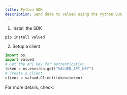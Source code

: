 ```yaml
---
title: Python SDK
description: Send data to Valued using the Python SDK
---
```


1. Install the SDK

```
pip install valued
```

2. Setup a client

```python
import os
import valued
# Get the API key for authentication.
token = os.environ.get("VALUED_API_KEY") 
# Create a client
client = valued.Client(token=token)
```

For more details, check:
